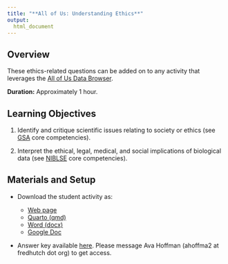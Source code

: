 ```yaml
---
title: "**All of Us: Understanding Ethics**"
output:
  html_document
---
```


## Overview

These ethics-related questions can be added on to any activity that leverages the [All of Us Data Browser](https://databrowser.researchallofus.org/).

**Duration:** Approximately 1 hour.

## Learning Objectives

1.  Identify and critique scientific issues relating to society or ethics (see [GSA](https://genetics-gsa.org/education/genetics-learning-framework/) core competencies).

2. Interpret the ethical, legal, medical, and social implications of biological data (see [NIBLSE](https://qubeshub.org/community/groups/niblse/core_competencies) core competencies).

## Materials and Setup

-   Download the student activity as:

    -   [Web page](https://genomicseducation.org/module/AOU_ethics_student_guide.html)
    -   [Quarto (qmd)](https://github.com/fhdsl/GEMs/blob/main/module/AOU_ethics_student_guide.qmd)
    -   [Word (docx)](https://github.com/fhdsl/GEMs/raw/main/docs/docx/module/AOU_ethics_student_guide.docx)
    -   [Google Doc](https://docs.google.com/document/d/1Xi1M9icJUJ2pfxp5pOV4yzQUHfQCM8zo/edit?usp=sharing&ouid=116032995747974603894&rtpof=true&sd=true)

-   Answer key available [here](https://docs.google.com/document/d/16GiVCWKhVxkKzOUr6XlQ_vdj-tyxBYlIa3lmstzf38Y/edit?usp=sharing). Please message Ava Hoffman (ahoffma2 at fredhutch dot org) to get access.
